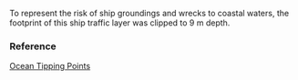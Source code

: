 To represent the risk of ship groundings and wrecks to coastal waters, the footprint of this ship traffic layer was clipped to 9 m depth.

### Reference

[Ocean Tipping Points](http://www.pacioos.hawaii.edu/projects/oceantippingpoints/#data)